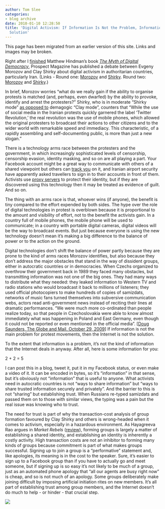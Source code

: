 ```yaml
---
author: Tom Slee
categories:
- blog archive
date: 2010-01-10 12:28:50
title: 'Digital Activism: If Information Is Not the Problem, Information is Not the
  Solution'
---
```


::: {.callout-note}

This page has been migrated from an earlier version of this site. 
Links and images may be broken.

:::



				

Right after I [finished](http://whimsley.typepad.com/whimsley/2010/01/the-myth-of-digital-democracymatthew-hindman-princeton-university-press-2009matthew-hindmansthe-myth-of-digital-democracyfi.html) Matthew Hindman's book _[The Myth of Digital Democracy](http://press.princeton.edu/titles/8781.html)_, Prospect Magazine has published a debate between Evgeny Morozov and Clay Shirky about digital activism in authoritarian countries, particularly Iran. (Links - Round one: [Morozov](http://www.prospectmagazine.co.uk/2009/11/how-dictators-watch-us-on-the-web/) and [Shirky](http://www.prospectmagazine.co.uk/2009/12/the-net-advantage/). Round two: [Morozov](http://www.prospectmagazine.co.uk/2010/01/why-the-internet-is-failing-irans-activists/) and [Shirky](http://www.prospectmagazine.co.uk/2010/01/the-twitter-revolution-more-than-just-a-slogan/).)

In brief, Morozov worries "what do we really gain if the ability to organise protests is matched (and, perhaps, even dwarfed) by the ability to provoke, identify and arrest the protesters?" Shirky, who is in moderate "Shirky mode" [as opposed to](http://whimsley.typepad.com/whimsley/2008/04/here-comes-ever.html) demagogic "Clay mode", counters that "While the use of social media in the Iranian protests quickly garnered the label 'Twitter Revolution,' the real revolution was the use of mobile phones, which allowed the original protesters to broadcast their actions to other citizens and to the wider world with remarkable speed and immediacy. This characteristic, of a rapidly assembling and self-documenting public, is more than just a new slogan."

There is a technology arms race between the protesters and the government, in which increasingly sophisticated levels of censorship, censorship evasion, identity masking, and so on are all playing a part. Your Facebook account might be a great way to communicate with others of a shared viewpoint but others can [track you](http://online.wsj.com/article/SB125978649644673331.html) on it, and Iranian airport security have apparently asked travellers to sign in to their accounts in front of them. Activists use [proxy servers](http://blogs.wsj.com/digits/2009/06/15/web-users-in-iran-reach-overseas-for-proxies/) to protect their identity, but if they are discovered using this technology then it may be treated as evidence of guilt. And so on.   
  
The thing with an arms race is that, whoever wins (if anyone), the benefit is tiny compared to the effort expended by both sides. The hype over the role of digital technologies in protest is overblown because it is proportional to the amount and visibility of effort, not to the benefit the activists gain. In a country full of mobile phones, the mobile phone will be used to communicate; in a country with portable digital cameras, digital videos will be the way to broadcast events. But just because everyone is using the new technology doesn't mean it's making a big difference to the balance of power or to the action on the ground.  
  
Digital technologies don't shift the balance of power partly because they are prone to the kind of arms races Morozov identifies, but also because they don't address the major obstacles that stand in the way of dissident groups, either in autocratic countries or in democracies. When Czechs organized to overthrow their government back in 1989 they faced many obstacles, but transmitting information was not one of the big ones. They had many ways to distribute what they needed: they leaked information to Western TV and radio stations who would broadcast it back to millions of listeners; they used official photocopiers to make hundreds of copies of samizdats, networks of music fans turned themselves into subversive communication webs, actors read anti-government news instead of reciting their lines at dramatic performances. "We were much more co-ordinated than people realize today, so that people in Czechoslovakia were able to know almost immediately what was happening in Poland and East Germany, even though it could not be reported or even mentioned in the official media". [[Doug Saunders, The Globe and Mail, October 29, 2009](http://v1.theglobeandmail.com/servlet/story/LAC.20091029.WALL29ART2110/TPStory/TPInternational/)] If information is not the main problem for protest movements, then the Internet is not the solution.  
  
To the extent that information is a problem, it's not the kind of information that the Internet deals in anyway. After all, here is some information for you:  


2 + 2 = 5

I can post this in a blog, tweet it, put it in my Facebook status, or even make a video of it. It can be encoded in bytes, so it's "information" in that sense, but it's obviously not "information" that is useful to anyone. What activists need in autocratic countries is not "ways to share information" but "ways to share trusted information securely and privately". And the barrier to this is not "sharing" but establishing trust. When Russians re-typed samizdats and passed them on to those with similar views, the typing was a pain but the real issue was knowing who to trust. 

  
The need for trust is part of why the transaction-cost analysis of group formation favoured by Clay Shirky and others is wrong-headed when it comes to activism, especially in a hazardous environment. As Hayagreeva Rao argues in _Market Rebels_ ([review](http://whimsley.typepad.com/whimsley/2009/06/raos-market-rebels-a-review-1.html)), forming groups is largely a matter of establishing a shared identity, and establishing an identity is inherently a costly activity. High transaction costs are not an inhibitor to forming many kinds of groups because commitment is part of what makes groups successful. Signing up to join a group is a "performative" statement and, like apologies, its meaning is in the cost to the speaker. Sure, it's easier to sign up to a Facebook group than if you have to actually go and meet someone, but if signing up is so easy it's not likely to be much of a group, just as an automated phone apology that "all our agents are busy right now" is cheap, and so is not much of an apology. Some groups deliberately make joining difficult by imposing artificial initiation rites on new members. It's all part of establishing trust among group members, and the Internet doesn't do much to help - or hinder - that crucial step.  
  


![](http://img.zemanta.com/pixy.gif?x-id=28d628b4-1dca-8cf3-9259-8c63b822d9bf)


		

